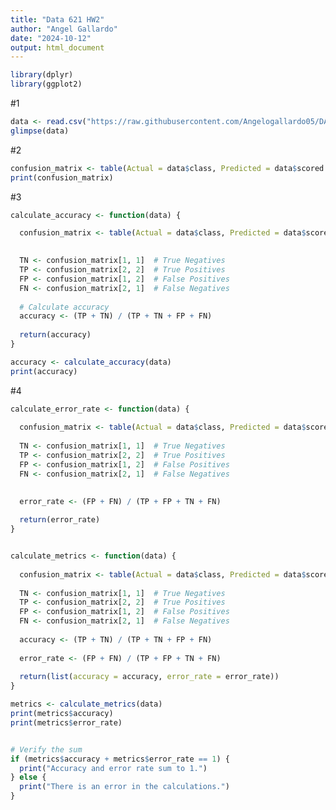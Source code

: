 ---
title: "Data 621 HW2"
author: "Angel Gallardo"
date: "2024-10-12"
output: html_document
---

```{r}
library(dplyr)
library(ggplot2)

```
#1
```{r}
data <- read.csv("https://raw.githubusercontent.com/Angelogallardo05/DAta-621-HW2/refs/heads/main/classification-output-data.csv")
glimpse(data)
```

#2
```{r}
confusion_matrix <- table(Actual = data$class, Predicted = data$scored.class)
print(confusion_matrix)

```

#3
```{r}

calculate_accuracy <- function(data) {

  confusion_matrix <- table(Actual = data$class, Predicted = data$scored.class)
  

  TN <- confusion_matrix[1, 1]  # True Negatives
  TP <- confusion_matrix[2, 2]  # True Positives
  FP <- confusion_matrix[1, 2]  # False Positives
  FN <- confusion_matrix[2, 1]  # False Negatives
  
  # Calculate accuracy
  accuracy <- (TP + TN) / (TP + TN + FP + FN)
  
  return(accuracy)
}
```

```{r}
accuracy <- calculate_accuracy(data)
print(accuracy)
```

#4 
```{r}

calculate_error_rate <- function(data) {
 
  confusion_matrix <- table(Actual = data$class, Predicted = data$scored.class)
  
  TN <- confusion_matrix[1, 1]  # True Negatives
  TP <- confusion_matrix[2, 2]  # True Positives
  FP <- confusion_matrix[1, 2]  # False Positives
  FN <- confusion_matrix[2, 1]  # False Negatives
  

  error_rate <- (FP + FN) / (TP + FP + TN + FN)
  
  return(error_rate)
}


calculate_metrics <- function(data) {
  
  confusion_matrix <- table(Actual = data$class, Predicted = data$scored.class)
  
  TN <- confusion_matrix[1, 1]  # True Negatives
  TP <- confusion_matrix[2, 2]  # True Positives
  FP <- confusion_matrix[1, 2]  # False Positives
  FN <- confusion_matrix[2, 1]  # False Negatives
  
  accuracy <- (TP + TN) / (TP + TN + FP + FN)
  
  error_rate <- (FP + FN) / (TP + FP + TN + FN)
  
  return(list(accuracy = accuracy, error_rate = error_rate))
}

```



```{r}
metrics <- calculate_metrics(data)
print(metrics$accuracy)
print(metrics$error_rate)


# Verify the sum
if (metrics$accuracy + metrics$error_rate == 1) {
  print("Accuracy and error rate sum to 1.")
} else {
  print("There is an error in the calculations.")
}
```
 
